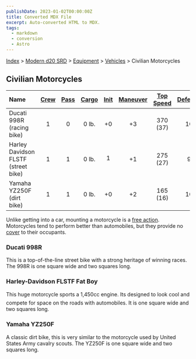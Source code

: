 ```yaml
---
publishDate: 2023-01-02T00:00:00Z
title: Converted MDX File
excerpt: Auto-converted HTML to MDX.
tags:
  - markdown
  - conversion
  - Astro
---
```


[Index](-index) > [Modern d20 SRD](modern-d20-srd-index) > [Equipment](modern-d20-srd-equipment-index) > [Vehicles](modern-d20-srd-equipment-equipment-vehicles) > Civilian Motorcycles

## Civilian Motorcycles

| Name                                | [Crew](modern-d20-srd-equipment-equipment-vehicles) | [Pass](modern-d20-srd-equipment-equipment-vehicles) | [Cargo](modern-d20-srd-equipment-equipment-vehicles) | [Init](modern-d20-srd-equipment-equipment-vehicles) | [Maneuver](modern-d20-srd-equipment-equipment-vehicles) | [Top Speed](modern-d20-srd-equipment-equipment-vehicles) | [Defense](modern-d20-srd-equipment-equipment-vehicles) | [Hardness](modern-d20-srd-equipment-equipment-vehicles) | [Hit Points](modern-d20-srd-equipment-equipment-vehicles) | [Size](modern-d20-srd-equipment-equipment-vehicles) | [Purchase DC](modern-d20-srd-equipment-equipment-vehicles) | [Restriction](modern-d20-srd-equipment-equipment-vehicles) |
| :---------------------------------- | :-------------------------------------------------: | :-------------------------------------------------: | :--------------------------------------------------: | :-------------------------------------------------: | :-----------------------------------------------------: | :------------------------------------------------------: | :----------------------------------------------------: | :-----------------------------------------------------: | :-------------------------------------------------------: | :-------------------------------------------------: | :--------------------------------------------------------: | ---------------------------------------------------------: |
| Ducati 998R (racing bike)           |                          1                          |                          0                          |                        0 lb.                         |                         +0                          |                           +3                            |                         370 (37)                         |                           10                           |                            5                            |                            18                             |                          M                          |                             27                             |                                                   Lic (+1) |
| Harley Davidson FLSTF (street bike) |                          1                          |                          1                          |                        0 lb.                         |                          1                          |                           +1                            |                         275 (27)                         |                           9                            |                            5                            |                            22                             |                          L                          |                             26                             |                                                   Lic (+1) |
| Yamaha YZ250F (dirt bike)           |                          1                          |                          1                          |                        0 lb.                         |                         +0                          |                           +2                            |                         165 (16)                         |                           10                           |                            5                            |                            18                             |                          M                          |                             23                             |                                                   Lic (+1) |

Unlike getting into a car, mounting a motorcycle is a [free
action](modern-d20-srd-combat-action-types). Motorcycles tend to perform better than automobiles, but they provide no [cover](modern-d20-srd-combat-cover) to their occupants.

### Ducati 998R

This is a top-of-the-line street bike with a strong heritage of winning races. The 998R is one square wide and two squares long.

### Harley-Davidson FLSTF Fat Boy

This huge motorcycle sports a 1,450cc engine. Its designed to look cool and compete for space on the roads with automobiles. It is one square wide and two squares long.

### Yamaha YZ250F

A classic dirt bike, this is very similar to the motorcycle used by United States Army cavalry scouts. The YZ250F is one square wide and two squares long.
